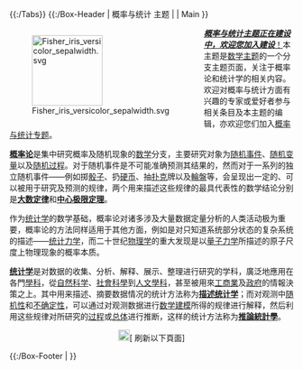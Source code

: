 <noinclude>{{{{SUBJECTSPACE}}:{{BASEPAGENAME}}/Tabs}}
{{{{SUBJECTSPACE}}:{{BASEPAGENAME}}/Box-Header | 概率与统计 主题 | {{FULLPAGENAME}} | Main }}</noinclude>
{{Shortcut|P:Pr&Stat|P:PR&STAT}}
<div style="float:left;margin-right:1.5em">
[[Image:Fisher_iris_versicolor_sepalwidth.svg|125px]]
</div>
<u>'''''概率与统计主题正在建设中，欢迎您加入建设'''''！</u>本主题是[[Portal:数学|数学主题]]的一个分支主题页面，关注于概率论和统计学的相关内容。欢迎对概率与统计方面有兴趣的专家或爱好者参与相关条目及本主题的编辑，亦欢迎您们加入[[WP:Pr&Stat|概率与统计专题]]。

'''[[概率论|概率论]]'''是集中研究概率及随机现象的[[数学|数学]]分支，主要研究对象为[[随机事件|随机事件]]、[[随机变量|随机变量]]以及[[随机过程|随机过程]]。对于随机事件是不可能准确预测其结果的，然而对于一系列的独立随机事件——例如掷[[骰子|骰子]]、扔[[硬幣|硬币]]、抽[[撲克|扑克]]牌以及[[輪盤|輪盤]]等，会呈现出一定的、可以被用于研究及预测的规律，两个用来描述这些规律的最具代表性的数学结论分别是'''[[大数定律|大数定律]]'''和'''[[中心极限定理|中心极限定理]]'''。

作为[[统计学|统计学]]的数学基础，概率论对诸多涉及大量数据定量分析的人类活动极为重要，概率论的方法同样适用于其他方面，例如是对只知道系统部分状态的复杂系统的描述——[[统计力学|统计力学]]，而二十世纪[[物理学|物理学]]的重大发现是以[[量子力学|量子力学]]所描述的原子尺度上物理现象的概率本质。

'''[[统计学|统计学]]'''是对数据的收集、分析、解释、展示、整理进行研究的学科，廣泛地應用在各門[[學科列表|學科]]，從[[自然科学|自然科学]]、[[社會科學|社會科學]]到[[人文學科|人文學科]]，甚至被用來[[工商業|工商業]]及[[政府|政府]]的情報決策之上。其中用来描述、摘要数据情况的统计方法称为'''[[描述统计学|描述统计学]]'''；而对观测中[[随机性|随机性]]和[[不确定性|不确定性]]，可以通过对观测数据进行[[数学建模|数学建模]]所得的规律进行解释，然后利用这些规律对所研究的[[过程|过程]]或[[总体|总体]]进行推断，这样的统计方法称为'''[[推論統計學|推論統計學]]'''。

<div style="text-align: center;">[[File:Fairytale_key_enter-2.png|20px]]<span class="plainlinks noarchive">[{{fullurl:Portal:概率与统计|action=purge}} 刷新以下頁面]<span></div>

<noinclude>{{Reflist | 50%}}
{{{{SUBJECTSPACE}}:{{BASEPAGENAME}}/Box-Footer | }}</noinclude>